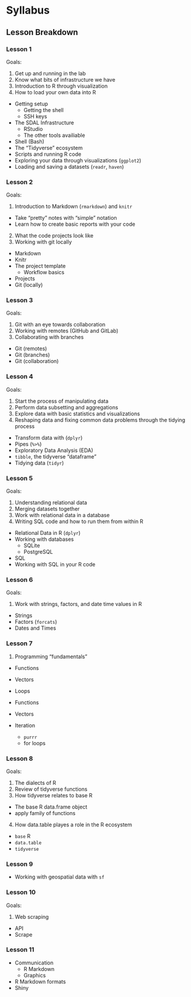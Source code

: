 # Syllabus {-}

<!--
You can label chapter and section titles using `{#label}` after them, e.g., we can reference Chapter \@ref(intro). If you do not manually label them, there will be automatic labels anyway, e.g., Chapter 

Figures and tables with captions will be placed in `figure` and `table` environments, respectively.

```r
par(mar = c(4, 4, .1, .1))
plot(pressure, type = 'b', pch = 19)
```

Reference a figure by its code chunk label with the `fig:` prefix, e.g., see Figure \@ref(fig:nice-fig). Similarly, you can reference tables generated from `knitr::kable()`, e.g., see Table \@ref(tab:nice-tab).

```r
knitr::kable(
  head(iris, 20), caption = 'Here is a nice table!',
  booktabs = TRUE
)
```

You can write citations, too. For example, we are using the **bookdown** package [@R-bookdown] in this sample book, which was built on top of R Markdown and **knitr** [@xie2015].


Here you will find the schedule and the topics that will be covered in each lesson.


## Schedule

### May {-}

| Monday 	| Tuesday 	| Wednesday 	| Thursday 	| Friday 	| Saturday 	| Sunday 	|
|--------	|---------	|-----------	|----------	|--------	|----------	|--------	|
|        	|         	|           	|          	|        	|          	|        	|
|        	|         	|           	|          	|        	|          	|        	|
|        	|         	|           	|          	|        	|          	|        	|
| 21     	| 22      	| 23        	| 24       	| 25     	| 26       	| 27     	|
| 28     	| 29      	| 30        	| 31       	|        	|          	|        	|


### June {-}

| Monday 	| Tuesday 	| Wednesday 	| Thursday 	| Friday 	| Saturday 	| Sunday 	|
|--------	|---------	|-----------	|----------	|--------	|----------	|--------	|
|        	|         	|           	|          	| 1      	| 2        	| 3      	|
| 4      	| 5       	| 6         	| 7        	| 8      	| 9        	| 10     	|
| 11     	| 12      	| 13        	| 14       	| 15     	| 16       	| 17     	|
| 18     	| 19      	| 20        	| 21       	| 22     	| 23       	| 24     	|
| 25     	| 26      	| 27        	| 28       	| 29     	| 30       	|        	|

### July {-}

### August {-}
-->

## Lesson Breakdown {-}

### Lesson 1 {-}

Goals:

1. Get up and running in the lab
2. Know what bits of infrastructure we have
3. Introduction to R through visualization
4. How to load your own data into R

- Getting setup
  - Getting the shell
  - SSH keys
- The SDAL Infrastructure
  - RStudio
  - The other tools availiable
- Shell (Bash)
- The "Tidyverse" ecosystem
- Scripts and running R code
- Exploring your data through visualizations (`ggplot2`)
- Loading and saving a datasets (`readr`, `haven`)

### Lesson 2 {-}

Goals:

1. Introduction to Markdown (`rmarkdown`) and `knitr`
  - Take "pretty" notes with "simple" notation
  - Learn how to create basic reports with your code
2. What the code projects look like
3. Working with git locally

- Markdown
- Knitr
- The project template
  - Workflow basics
- Projects
- Git (locally)

### Lesson 3 {-}

Goals:

1. Git with an eye towards collaboration
2. Working with remotes (GitHub and GitLab)
3. Collaborating with branches

- Git (remotes)
- Git (branches)
- Git (collaboration)

### Lesson 4 {-}

Goals:

1. Start the process of manipulating data
2. Perform data subsetting and aggregations
3. Explore data with basic statistics and visualizations
4. Reshaping data and fixing common data problems through the tidying process

- Transform data with (`dplyr`)
- Pipes (`%>%`)
- Exploratory Data Analysis (EDA)
- `tibble`, the tidyverse "dataframe"
- Tidying data (`tidyr`)

### Lesson 5 {-}

Goals:

1. Understanding relational data
2. Merging datasets together
3. Work with relational data in a database
4. Writing SQL code and how to run them from within R

- Relational Data in R (`dplyr`)
- Working with databases
  - SQLite
  - PostgreSQL
- SQL
- Working with SQL in your R code

### Lesson 6 {-}
  
Goals:

1. Work with strings, factors, and date time values in R

- Strings
- Factors (`forcats`)
- Dates and Times


### Lesson 7 {-}

1. Programming "fundamentals"
  - Functions
  - Vectors
  - Loops

- Functions
- Vectors
- Iteration
  - `purrr`
  - for loops

### Lesson 8 {-}

Goals:

1. The dialects of R
2. Review of tidyverse functions
3. How tidyverse relates to base R
  - The base R data.frame object
  - apply family of functions
4. How data.table playes a role in the R ecosystem

- `base` R
- `data.table`
- `tidyverse`

### Lesson 9 {-}

- Working with geospatial data with `sf`

### Lesson 10 {-}

Goals:

1. Web scraping
  - API
  - Scrape

### Lesson 11 {-}

- Communication
  - R Markdown
  - Graphics
- R Markdown formats
- Shiny
